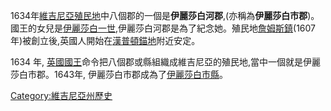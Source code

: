 {{NoteTA
|G1=USState
|G2=PoliticiansUK
|G3=People
|G4=Country
}}
1634年[[維吉尼亞|維吉尼亞]][[殖民地|殖民地]]中八個郡的一個是'''伊麗莎白河郡''',(亦稱為'''伊麗莎白市郡''')。國王的女兒是[[伊麗莎白一世|伊麗莎白一世]],伊麗莎白河郡是為了紀念她。殖民地[[詹姆斯鎮|詹姆斯鎮]](1607年)被創立後,英國人開始在[[漢普頓錨地|漢普頓錨地]]附近安定。
 
1634 年, [[英國|英國]][[國王|國王]]命令把八個郡或縣組織成維吉尼亞的殖民地,當中一個就是伊麗莎白市郡。1643年, 伊麗莎白市郡成為了[[伊麗莎白市縣|伊麗莎白市縣]]。
[[Category:維吉尼亞州歷史|Category:維吉尼亞州歷史]]
